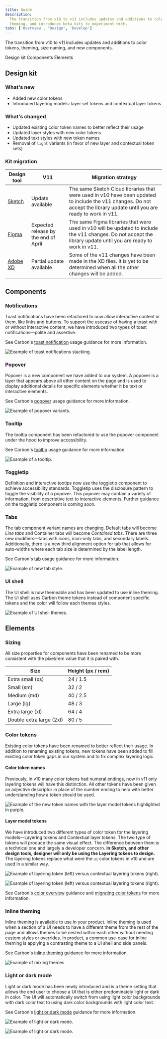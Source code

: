 ```yaml
---
title: Guide
description:
  The transition from v10 to v11 includes updates and additions to color tokens,
  theming, and introduces beta kits to experiment with.
tabs: ['Overview', 'Design', 'Develop']
---
```


<PageDescription>

The transition from v10 to v11 includes updates and additions to color tokens,
theming, size naming, and new components.

</PageDescription>

<AnchorLinks>
  <AnchorLink>Design kit</AnchorLink>
  <AnchorLink>Components</AnchorLink>
  <AnchorLink>Elements</AnchorLink>
</AnchorLinks>

## Design kit

### What's new

- Added new color tokens
- Introduced layering models: layer set tokens and contextual layer tokens

### What's changed

- Updated existing color token names to better reflect their usage
- Updated layer styles with new color tokens
- Updated text styles with new token names
- Removal of `light` variants (in favor of new layer and contextual token sets)

### Kit migration

| Design tool                          | V11                                  | Migration strategy                                                                                                                                                        |
| ------------------------------------ | ------------------------------------ | ------------------------------------------------------------------------------------------------------------------------------------------------------------------------- |
| [Sketch](/designing/kits/sketch)     | Update available                     | The same Sketch Cloud libraries that were used in v10 have been updated to include the v11 changes. Do not accept the library update until you are ready to work in v11.  |
| [Figma](/designing/kits/figma)       | Expected release by the end of April | The same Figma libraries that were used in v10 will be updated to include the v11 changes. Do not accept the library update until you are ready to work in v11.           |
| [Adobe XD](/designing/kits/adobe-xd) | Partial update available             | Some of the v11 changes have been made in the XD files. It is yet to be determined when all the other changes will be added.                                              |

## Components

### Notifications

Toast notifications have been refactored to now allow interactive content in
them, like links and buttons. To support the usecase of having a toast with or
without interactive content, we have introduced two types of toast
notifications—polite and assertive.

See Carbon's
[toast notification](https://v11.carbondesignsystem.com/components/notification/usage/#toast-notifications)
usage guidance for more information.

<Row>
<Column colLg={8}>

![Example of toast notifications stacking.](images/05_toast_context_608.gif)

</Column>
</Row>

### Popover

Popover is a new component we have added to our system. A popover is a layer
that appears above all other content on the page and is used to display
additional details for specific elements whether it be text or interactive
elements.

See Carbon's
[popover](https://v11.carbondesignsystem.com/components/popover/usage/) usage
guidance for more information.

<Row>
<Column colLg={8}>

![Example of popover variants.](images/popover-usage-1.png)

</Column>
</Row>

### Tooltip

The tooltip component has been refactored to use the popover component under the
hood to improve accessibility.

See Carbon's
[tooltip](https://v11.carbondesignsystem.com/components/tooltip/usage/) usage
guidance for more information.

<Row>
<Column colLg={8}>

![Example of a tooltip.](images/tooltip-usage-1.png)

</Column>
</Row>

### Toggletip

Definition and interactive tootips now use the toggletip component to achieve
accessibility standards. Toggletip uses the disclosure pattern to toggle the
visibility of a popover. This popover may contain a variety of information, from
descriptive text to interactive elements. Further guidance on the toggletip
component is coming soon.

### Tabs

The tab component variant names are changing. Default tabs will become _Line
tabs_ and Container tabs will become _Contained tabs_. There are three new
modifiers—tabs with icons, icon-only tabs, and secondary labels. Additionally,
there is a new third alignment option for tab that allows for auto-widths where
each tab size is determined by the label length.

See Carbon's [tab](https://v11.carbondesignsystem.com/components/tabs/usage/)
usage guidance for more information.

<Row>
<Column colLg={8}>

![Example of new tab style.](images/contained-tabs.png)

</Column>
</Row>

### UI shell

The UI shell is now themeable and has been updated to use inline theming. The UI
shell uses Carbon theme tokens instead of component specific tokens and the
color will follow each themes styles.

<Row>
<Column colLg={8}>

![Example of UI shell themes.](images/ui-shell-themes.png)

</Column>
</Row>

## Elements

### Sizing

All size properties for components have been renamed to be more consistent with
the pixel/rem value that it is paired with.

| Size                     | Height (px / rem) |
| ------------------------ | ----------------- |
| Extra small (xs)         | 24 / 1.5          |
| Small (sm)               | 32 / 2            |
| Medium (md)              | 40 / 2.5          |
| Large (lg)               | 48 / 3            |
| Extra large (xl)         | 64 / 4            |
| Double extra large (2xl) | 80 / 5            |

### Color tokens

Existing color tokens have been renamed to better reflect their usage. In
addition to renaming existing tokens, new tokens have been added to fill
existing color token gaps in our system and to fix complex layering logic.

#### Color token names

Previously, in v10 many color tokens had numeral endings, now in v11 only
layering tokens will have this distinction. All other tokens have been given an
adjective descriptor in place of the number ending to help with better
understanding how a token should be used.

<Row>
<Column colLg={8}>

![Example of the new token names with the layer model tokens highlighted in purple.](images/color-implementation-layer-set-3.png)

</Column>
</Row>

#### Layer model tokens

We have introduced two different types of color token for the layering
models—Layering tokens and Contextual layer tokens. The two type of tokens will
produce the same visual effect. The difference between them is a technical one
and largely a developer concern. **In Sketch, and other design tools, designer
will only be using the Layering tokens to design.** The layering tokens replace
what were the `ui` color tokens in v10 and are used in a similar way.

<Row>
<Column colMd={6} colLg={6}>

![Example of layering token (left) versus contextual layering tokens (right).](images/color-implementation-compare-1.png)

</Column>
<Column colMd={6} colLg={6}>

![Example of layering token (left) versus contextual layering tokens (right).](images/color-implementation-compare-2.png)

</Column>
</Row>

See Carbon's
[color overview](https://v11.carbondesignsystem.com/guidelines/color/overview/)
guidance and
[migrating color tokens](https://github.com/carbon-design-system/carbon/blob/main/docs/migration/11.x-color.md)
for more information.

### Inline theming

Inline theming is available to use in your product. Inline theming is used when
a section of a UI needs to have a different theme from the rest of the page and
allows themes to be nested within each other without needing custom styles or
overrides. In product, a common use-case for inline theming is applying a
contrasting theme to a UI shell and side panels.

See Carbon's
[inline theming](https://v11.carbondesignsystem.com/guidelines/color/implementation#inline-theming)
guidance for more information.

<Row>
<Column colLg={8}>

![Example of mixing themes](images/color-implementation-inline-1.png)

</Column>
</Row>

### Light or dark mode

Light or dark mode has been newly introduced and is a theme setting that allows
the end user to choose a UI that is either predominately light or dark in color.
The UI will automatically switch from using light color backgrounds with dark
color text to using dark color backgrounds with light color text.

See Carbon's
[light or dark mode](https://v11.carbondesignsystem.com/guidelines/color/implementation#light-or-dark-mode)
guidance for more information.

<Row>
<Column colMd={6} colLg={6}>

![Example of light or dark mode.](images/light-or-dark-mode-1.png)

</Column>
<Column colMd={6} colLg={6}>

![Example of light or dark mode.](images/light-or-dark-mode-2.png)

</Column>
</Row>
